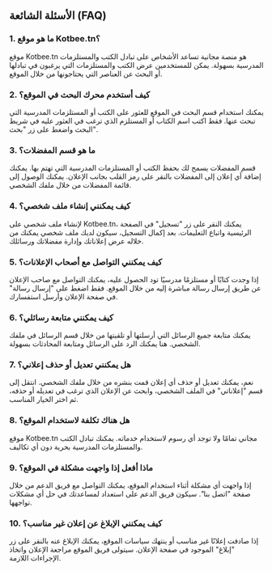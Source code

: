 ## الأسئلة الشائعة (FAQ)

### 1. ما هو موقع Kotbee.tn؟
موقع Kotbee.tn هو منصة مجانية تساعد الأشخاص على تبادل الكتب والمستلزمات المدرسية بسهولة. يمكن للمستخدمين عرض الكتب والمستلزمات التي يرغبون في تبادلها أو البحث عن العناصر التي يحتاجونها من خلال الموقع.

### 2. كيف أستخدم محرك البحث في الموقع؟
يمكنك استخدام قسم البحث في الموقع للعثور على الكتب أو المستلزمات المدرسية التي تبحث عنها. فقط اكتب اسم الكتاب أو المستلزم الذي ترغب في العثور عليه في شريط البحث واضغط على زر "بحث".

### 3. ما هو قسم المفضلات؟
قسم المفضلات يسمح لك بحفظ الكتب أو المستلزمات المدرسية التي تهتم بها. يمكنك إضافة أي إعلان إلى المفضلات بالنقر على رمز القلب بجانب الإعلان. يمكنك الوصول إلى قائمة المفضلات من خلال ملفك الشخصي.

### 4. كيف يمكنني إنشاء ملف شخصي؟
لإنشاء ملف شخصي على Kotbee.tn، يمكنك النقر على زر "تسجيل" في الصفحة الرئيسية واتباع التعليمات. بعد إكمال التسجيل، سيكون لديك ملف شخصي يمكنك من خلاله عرض إعلاناتك وإدارة مفضلاتك ورسائلك.

### 5. كيف يمكنني التواصل مع أصحاب الإعلانات؟
إذا وجدت كتابًا أو مستلزمًا مدرسيًا تود الحصول عليه، يمكنك التواصل مع صاحب الإعلان عن طريق إرسال رسالة مباشرة إليه من خلال الموقع. فقط اضغط على "إرسال رسالة" في صفحة الإعلان وأرسل استفسارك.

### 6. كيف يمكنني متابعة رسائلي؟
يمكنك متابعة جميع الرسائل التي أرسلتها أو تلقيتها من خلال قسم الرسائل في ملفك الشخصي. هنا يمكنك الرد على الرسائل ومتابعة المحادثات بسهولة.

### 7. هل يمكنني تعديل أو حذف إعلاني؟
نعم، يمكنك تعديل أو حذف أي إعلان قمت بنشره من خلال ملفك الشخصي. انتقل إلى قسم "إعلاناتي" في الملف الشخصي، وابحث عن الإعلان الذي ترغب في تعديله أو حذفه، ثم اختر الخيار المناسب.

### 8. هل هناك تكلفة لاستخدام الموقع؟
موقع Kotbee.tn مجاني تمامًا ولا توجد أي رسوم لاستخدام خدماته. يمكنك تبادل الكتب والمستلزمات المدرسية بحرية دون أي تكاليف.

### 9. ماذا أفعل إذا واجهت مشكلة في الموقع؟
إذا واجهت أي مشكلة أثناء استخدام الموقع، يمكنك التواصل مع فريق الدعم من خلال صفحة "اتصل بنا". سيكون فريق الدعم على استعداد لمساعدتك في حل أي مشكلات تواجهها.

### 10. كيف يمكنني الإبلاغ عن إعلان غير مناسب؟
إذا صادفت إعلانًا غير مناسب أو ينتهك سياسات الموقع، يمكنك الإبلاغ عنه بالنقر على زر "إبلاغ" الموجود في صفحة الإعلان. سيتولى فريق الموقع مراجعة الإعلان واتخاذ الإجراءات اللازمة.
